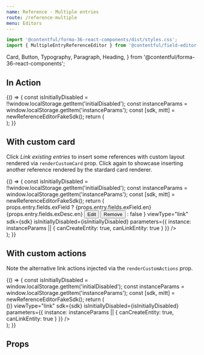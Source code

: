 ```yaml
---
name: Reference - Multiple entries
route: /reference-multiple
menu: Editors
---
```



<Readme />

```jsx
import '@contentful/forma-36-react-components/dist/styles.css';
import { MultipleEntryReferenceEditor } from '@contentful/field-editor-reference';
```

  Card,
  Button,
  Typography,
  Paragraph,
  Heading,
} from '@contentful/forma-36-react-components';

## In Action

<Playground>
  {() => {
    const isInitiallyDisabled = !!window.localStorage.getItem('initialDisabled');
    const instanceParams = window.localStorage.getItem('instanceParams');
    const [sdk, mitt] = newReferenceEditorFakeSdk();
    return (
      <div>
        <MultipleEntryReferenceEditor
          viewType="link"
          sdk={sdk}
          isInitiallyDisabled={isInitiallyDisabled}
          parameters={{
            instance: instanceParams || {
              canCreateEntity: true,
              canLinkEntity: true
            }
          }}
         />
        <ActionsPlayground mitt={mitt} />
      </div>
    );
  }}
</Playground>


## With custom card

Click _Link existing entries_ to insert some references with custom layout rendered via `renderCustomCard` prop. Click again to showcase inserting
another reference rendered by the stardard card renderer.

<Playground>
  {() => {
    const isInitiallyDisabled = !!window.localStorage.getItem('initialDisabled');
    const instanceParams = window.localStorage.getItem('instanceParams');
    const [sdk, mitt] = newReferenceEditorFakeSdk();
    return (
      <div data-test-id="multiple-references-editor-custom-cards-integration-test">
        <MultipleEntryReferenceEditor
          renderCustomCard={(props) => props.entry.fields.exField ? <Card testId='custom-card'>
              <Typography style={{marginBottom: '20px'}}>
                <Heading>{props.entry.fields.exField.en}</Heading>
                <Paragraph>{props.entry.fields.exDesc.en}</Paragraph>
              </Typography>
              <Button onClick={props.onEdit} style={{marginRight: '10px'}}>Edit</Button>
              <Button onClick={props.onRemove}>Remove</Button>
            </Card> : false
          }
          viewType="link"
          sdk={sdk}
          isInitiallyDisabled={isInitiallyDisabled}
          parameters={{
            instance: instanceParams || {
              canCreateEntity: true,
              canLinkEntity: true
            }
          }}
        />
        <ActionsPlayground mitt={mitt} />
      </div>
    );
  }}
</Playground>

## With custom actions

Note the alternative link actions injected via the `renderCustomActions` prop.

<Playground>
  {() => {
    const isInitiallyDisabled = window.localStorage.getItem('initialDisabled');
    const instanceParams = window.localStorage.getItem('instanceParams');
    const [sdk, mitt] = newReferenceEditorFakeSdk();
    return (
      <div>
        <MultipleEntryReferenceEditor
          renderCustomActions={(props) => (<CombinedLinkActions {...props}/>)}
          viewType="link"
          sdk={sdk}
          isInitiallyDisabled={isInitiallyDisabled}
          parameters={{
            instance: instanceParams || {
              canCreateEntity: true,
              canLinkEntity: true
            }
          }}
        />
        <ActionsPlayground mitt={mitt} />
      </div>
    );
  }}
</Playground>

## Props

<Props of={MultipleEntryReferenceEditor} />
